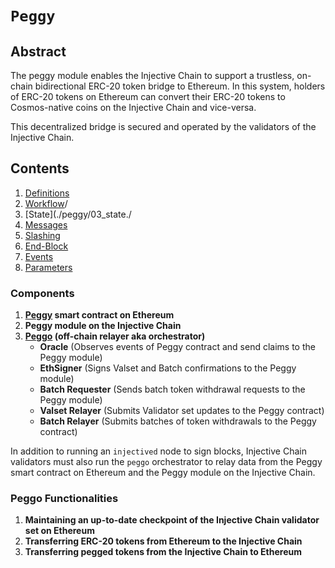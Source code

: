 # `Peggy`

## Abstract

The peggy module enables the Injective Chain to support a trustless, on-chain bidirectional ERC-20 token bridge to Ethereum. In this system,
holders of ERC-20 tokens on Ethereum can convert their ERC-20 tokens to Cosmos-native coins on
the Injective Chain and vice-versa.  

This decentralized bridge is secured and operated by the validators of the Injective Chain.

## Contents

1. [Definitions](./peggy/01_definitions/)
2. [Workflow](./peggy/02_workflow.md)/ 
3. [State](./peggy/03_state./ 
4. [Messages](./peggy/04_messages/)
5. [Slashing](./peggy/05_slashing/)
6. [End-Block](./peggy/06_end_block/)
7. [Events](./peggy/07_events/)
8. [Parameters](./peggy/08_params/)

### Components

1. **[Peggy](https://etherscan.io/address/0xF955C57f9EA9Dc8781965FEaE0b6A2acE2BAD6f3) smart contract on Ethereum**
2. **Peggy module on the Injective Chain**
3. **[Peggo](https://github.com/InjectiveLabs/peggo) (off-chain relayer aka orchestrator)**
    - **Oracle** (Observes events of Peggy contract and send claims to the Peggy module)
    - **EthSigner** (Signs Valset and Batch confirmations to the Peggy module)
    - **Batch Requester** (Sends batch token withdrawal requests to the Peggy module)
    - **Valset Relayer** (Submits Validator set updates to the Peggy contract)
    - **Batch Relayer** (Submits batches of token withdrawals to the Peggy contract)

In addition to running an `injectived` node to sign blocks, Injective Chain validators must also run the `peggo` orchestrator to relay data from the Peggy smart contract on Ethereum and the Peggy module on the Injective Chain.

### Peggo Functionalities

1. **Maintaining an up-to-date checkpoint of the Injective Chain validator set on Ethereum**
2. **Transferring ERC-20 tokens from Ethereum to the Injective Chain**
3. **Transferring pegged tokens from the Injective Chain to Ethereum**
